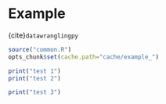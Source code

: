 Example
=======

{cite}`datawranglingpy`

```r
source("common.R")
opts_chunk$set(cache.path="cache/example_")
```


```r
print("test 1")
print("test 2")
```

```r
print("test 3")
```
